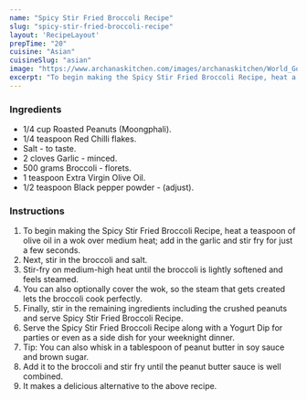 ---
name: "Spicy Stir Fried Broccoli Recipe"
slug: "spicy-stir-fried-broccoli-recipe"
layout: 'RecipeLayout'
prepTime: "20"
cuisine: "Asian"
cuisineSlug: "asian"
image: "https://www.archanaskitchen.com/images/archanaskitchen/World_Gourmet_Recipes/Spicy_Stir_Fried_Broccoli_Peanuts_Recipe-1.jpg"
excerpt: "To begin making the Spicy Stir Fried Broccoli Recipe, heat a teaspoon of olive oil in a wok over medium heat; add in the garlic and stir fry for just a few seconds"
---

### Ingredients

- 1/4 cup Roasted Peanuts (Moongphali).
- 1/4 teaspoon Red Chilli flakes.
- Salt - to taste.
- 2 cloves Garlic - minced.
- 500 grams Broccoli - florets.
- 1 teaspoon Extra Virgin Olive Oil.
- 1/2 teaspoon Black pepper powder - (adjust).

### Instructions

1. To begin making the Spicy Stir Fried Broccoli Recipe, heat a teaspoon of olive oil in a wok over medium heat; add in the garlic and stir fry for just a few seconds.
1. Next, stir in the broccoli and salt.
1. Stir-fry on medium-high heat until the broccoli is lightly softened and feels steamed.
1. You can also optionally cover the wok, so the steam that gets created lets the broccoli cook perfectly.
1. Finally, stir in the remaining ingredients including the crushed peanuts and serve Spicy Stir Fried Broccoli Recipe.
1. Serve the Spicy Stir Fried Broccoli Recipe along with a Yogurt Dip for parties or even as a side dish for your weeknight dinner.
1. Tip: You can also whisk in a tablespoon of peanut butter in soy sauce and brown sugar.
1. Add it to the broccoli and stir fry until the peanut butter sauce is well combined.
1. It makes a delicious alternative to the above recipe.
